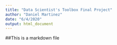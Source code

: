 ```yaml
---
title: "Data Scientist's Toolbox Final Project"
author: "Daniel Martinez"
date: "6/4/2020"
output: html_document
---
```


##This is a markdown file


